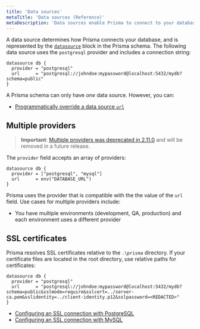 ```yaml
---
title: 'Data sources'
metaTitle: 'Data sources (Reference)'
metaDescription: 'Data sources enable Prisma to connect to your database. This page explains how to configure data sources in your Prisma schema.'
---
```


<TopBlock>

A data source determines how Prisma connects your database, and is represented by the [`datasource`](../../../reference/api-reference/prisma-schema-reference#datasource) <span class="api"></span> block in the Prisma schema. The following data source uses the `postgresql` provider and includes a connection string:

```prisma file=schema.prisma
datasource db {
  provider = "postgresql"
  url      = "postgresql://johndoe:mypassword@localhost:5432/mydb?schema=public"
}
```

A Prisma schema can only have *one* data source. However, you can:

* [Programmatically override a data source `url`](../prisma-client/constructor#datasources)

</TopBlock>

## Multiple providers

> **Important**: [Multiple providers was deprecated in 2.11.0](https://github.com/prisma/prisma/issues/3834) and will be removed in a future release.
  
The `provider` field accepts an array of providers:

```prisma file=schema.prisma
datasource db {
  provider = ["postgresql", "mysql"]
  url      = env("DATABASE_URL")
}
```
 
Prisma uses the provider that is compatible with the the value of the `url` field. Use cases for multiple providers include:

* You have multiple environments (development, QA, production) and each environment uses a different provider

## SSL certificates

Prisma resolves SSL certificates relative to the `.\prisma` directory. If your certificate files are located in the root directory, use relative paths for certificates:

```prisma file=schema.prisma
datasource db {
  provider = "postgresql"
  url      = "postgresql://johndoe:mypassword@localhost:5432/mydb?schema=public&sslmode=require&sslcert=../server-ca.pem&sslidentity=../client-identity.p12&sslpassword=<REDACTED>"
}
```

* [Configuring an SSL connection with PostgreSQL](../../database-connectors/postgresql#configuring-an-ssl-connection)
* [Configuring an SSL connection with MySQL](../../database-connectors/mysql#configuring-an-ssl-connection)